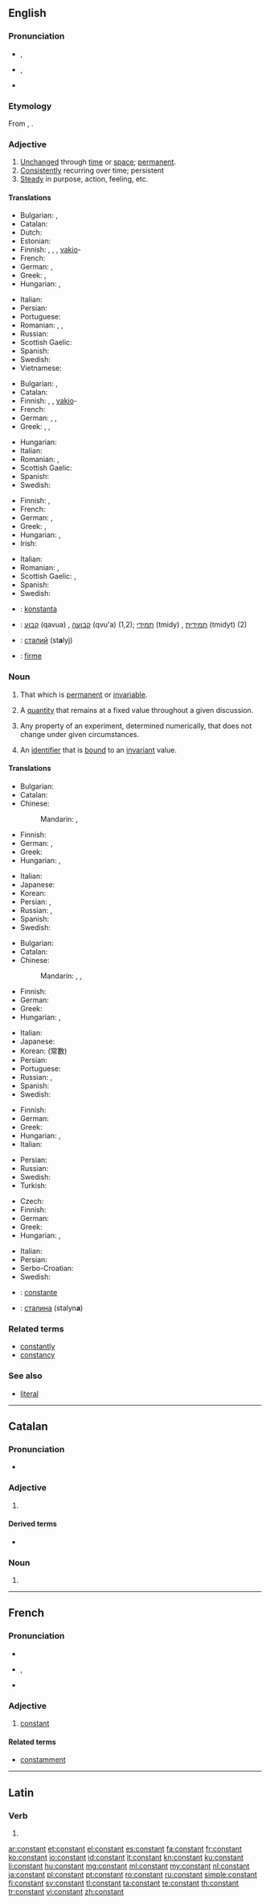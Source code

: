 ==English==

===Pronunciation===
* {{a|RP}} {{IPA|/ˈkɒnstənt/}}, {{X-SAMPA|/"kQnst@nt/}}
* {{a|US}} {{IPA|/ˈkɑnstənt/}}, {{X-SAMPA|/"kAnst@nt/}}
* {{audio|en-us-constant.ogg|Audio (US)}}

===Etymology===
From {{etyl|la}} {{term|constantem|lang=la}}, {{term|constare||to stand firm|lang=la}}.

===Adjective===
{{en-adj}}

# [[unchanged|Unchanged]] through [[time]] or [[space]]; [[permanent]].
# [[consistently|Consistently]] recurring over time; persistent
# [[steady|Steady]] in purpose, action, feeling, etc.

====Translations====
{{trans-top|unchanged through time}}
* Bulgarian: {{t+|bg|постоянен}},  {{t+|bg|неизменен}}
* Catalan: {{t-|ca|constant}}
* Dutch: {{t+|nl|constant}}
* Estonian: {{t-|et|püsiv}}
* Finnish: {{t+|fi|pysyvä}}, {{t+|fi|muuttumaton}}, {{t-|fi|vakaa}}, [[vakio]]-
* French: {{t+|fr|constant}}
* German: {{t+|de|beständig}}, {{t+|de|konstant}}
* Greek: {{t+|el|σταθερός|m|tr=statherós|sc=Grek}}, {{t+|el|συνεχής|tr=synechís|sc=Grek}}
* Hungarian: {{t+|hu|állandó}}, {{t+|hu|változatlan}}
{{trans-mid}}
* Italian: {{t-|it|costante}}
* Persian: {{t|fa|ثابت|tr=sâbet|sc=fa-Arab}}
* Portuguese: {{t+|pt|constante}}
* Romanian: {{t+|ro|constant|m|n}}, {{t-|ro|constantă|f}}, {{t-|ro|neschimbat|m|n}}
* Russian: {{t+|ru|постоянный|tr=postojánnyj|sc=Cyrl}}
* Scottish Gaelic: {{t-|gd|seasmhach}}
* Spanish: {{t+|es|constante}}
* Swedish: {{t+|sv|konstant}}
* Vietnamese: {{t-|vi|không thay đổi}}
{{trans-bottom}}

{{trans-top|consistently recurring over time}}
* Bulgarian: {{t+|bg|постоянен}},  {{t+|bg|непрекъснат}}
* Catalan: {{t-|ca|constant}}
* Finnish: {{t+|fi|jatkuva}}, {{t+|fi|tasainen}}, [[vakio]]-
* French: {{t+|fr|constant}}
* German: {{t+|de|regelmäßig}}, {{t+|de|ständig}}, {{t+|de|stetig}}
* Greek: {{t+|el|σταθερός|m|tr=statherós|sc=Grek}}, {{t+|el|διαρκής|m|f|tr=diarkís|sc=Grek}}, {{t+|el|αδιάκοπος|m|tr=adiákopos|sc=Grek}}
{{trans-mid}}
* Hungarian: {{t+|hu|folytonos}}
* Italian: {{t-|it|costante}}
* Romanian: {{t+|ro|constant|m|n}}, {{t-|ro|constantă|f}}
* Scottish Gaelic: {{t-|gd|cunbhalach}}
* Spanish: {{t+|es|constante}}
* Swedish: {{t+|sv|konstant}}
{{trans-bottom}}

{{trans-top|steady}}
* Finnish: {{t-|fi|vakaa}}, {{t+|fi|muuttumaton}}
* French: {{t+|fr|constant}}
* German: {{t+|de|konstant}}, {{t+|de|fest}}
* Greek: {{t+|el|σταθερός|m|tr=statherós|sc=Grek}}, {{t+|el|συνεχής|m|tr=synechís|sc=Grek}}
* Hungarian: {{t+|hu|állhatatos}}, {{t+|hu|kitartó}}
* Irish: {{t|ga|diongbháilte}}
{{trans-mid}}
* Italian: {{t-|it|costante}}
* Romanian: {{t+|ro|constant|m|n}}, {{t+|ro|stabil|m}}
* Scottish Gaelic: {{t-|gd|cunbhalach}}, {{t-|gd|seasmhach}}
* Spanish: {{t+|es|constante}}
* Swedish: {{t+|sv|konstant}}
{{trans-bottom}}

{{checktrans-top}}
* {{ttbc|eo}}: [[konstanta]]
* {{ttbc|he}}: [[קבוע]] (qavua) {{m}}, [[קבועה]] (qvu'a) {{f}} (1,2); [[תמידי]] (tmidy) {{m}}, [[תמידית]] (tmidyt) {{f}} (2)
* {{ttbc|uk}}: [[сталий]] {{m}} (st'''a'''lyj)
* {{ttbc|es}}: [[firme]]
{{trans-bottom}}

===Noun===
{{en-noun}}

# That which is [[permanent]] or [[invariable]].
# {{algebra}} A [[quantity]] that remains at a fixed value throughout a given discussion.
# {{science}} Any property of an experiment, determined numerically, that does not change under given circumstances.
# {{computing}} An [[identifier]] that is [[bound]] to an [[invariant]] value.

====Translations====
{{trans-top|that which is permanent or invariable}}
* Bulgarian: {{t-|bg|постоянна величина|f}}
* Catalan: {{t-|ca|constant|f}}
* Chinese:
*: Mandarin: {{t|cmn|常數|sc=Hani}}, {{t|cmn|常数|tr=chángshù|sc=Hani}}
* Finnish: {{t+|fi|vakio}}
* German: {{t+|de|Konstante|f}}, {{t-|de|Fixwert|m}} {{qualifier|banking}}
* Greek: {{t+|el|σταθερά|f|tr=statherá|sc=Grek}}
* Hungarian: {{t+|hu|állandó}}, {{t-|hu|konstans}}
{{trans-mid}}
* Italian: {{t-|it|costante|f}}
* Japanese: {{t-|ja|定数|tr=ていすう, teisū|sc=Jpan}}
* Korean: {{t-|ko|변하지 않는 것|sc=Kore}}
* Persian: {{t|fa|ثابت|tr=sâbet|sc=fa-Arab}}, {{t|fa|ماندگار|tr=mândegâr|sc=fa-Arab}}
* Russian: {{t+|ru|постоянная|f|tr=postojánnaja|sc=Cyrl}}, {{t+|ru|константа|f|tr=konstánta|sc=Cyrl}}
* Spanish: {{t+|es|constante|f}}
* Swedish: {{t+|sv|konstant|c}}
{{trans-bottom}}

{{trans-top|algebra: quantity that remains fixed}}
* Bulgarian: {{t-|bg|константа|f}}
* Catalan: {{t-|ca|constant|f}}
* Chinese:
*: Mandarin: {{t-|cmn|常量|tr=chángliàng|sc=Hani}}, {{t|cmn|常數|sc=Hani}}, {{t|cmn|常数|tr=chángshù|sc=Hani}}
* Finnish: {{t+|fi|vakio}}
* German: {{t+|de|Konstante|f}}
* Greek: {{t+|el|σταθερά|f|tr=statherá|sc=Grek}}
* Hungarian: {{t+|hu|állandó}}, {{t-|hu|konstans}}
{{trans-mid}}
* Italian: {{t-|it|costante|f}}
* Japanese: {{t-|ja|定数|tr=ていすう, teisū|sc=Jpan}}
* Korean: {{t-|ko|상수|sc=Kore}} (常數)
* Persian: {{t|fa|ثابت|tr=sâbet|sc=fa-Arab}}
* Portuguese: {{t+|pt|constante|f}}
* Russian: {{t+|ru|постоянная|f|tr=postojánnaja|sc=Cyrl}}, {{t+|ru|константа|f|tr=konstánta|sc=Cyrl}}
* Spanish: {{t+|es|constante|f}}
* Swedish: {{t+|sv|konstant|c}}
{{trans-bottom}}

{{trans-top|science: property that does not change}}
* Finnish: {{t+|fi|vakio}}
* German: {{t+|de|Konstante|f}}
* Greek: {{t+|el|σταθερά|f|tr=statherá|sc=Grek}}
* Hungarian: {{t+|hu|állandó}}, {{t-|hu|konstans}}
* Italian: {{t-|it|costante|f}}
{{trans-mid}}
* Persian: {{t|fa|ثابت|tr=sâbet|sc=fa-Arab}}
* Russian: {{t+|ru|постоянная|f}}
* Swedish: {{t+|sv|konstant|c}}
* Turkish: {{t+|tr|sabit}}
{{trans-bottom}}

{{trans-top|identifier that is bound to an invariant value}}
* Czech: {{t-|cs|konstanta|f}}
* Finnish: {{t+|fi|vakio}}
* German: {{t+|de|Konstante|f}}
* Greek: {{t+|el|σταθερά|f|tr=statherá|sc=Grek}}
* Hungarian: {{t+|hu|állandó}}, {{t-|hu|konstans}}
{{trans-mid}}
* Italian: {{t-|it|costante|f}}
* Persian: {{t+|fa|ثابت|tr=sâbet|sc=fa-Arab}}
* Serbo-Croatian: {{t-|sh|konstanta|f}}
* Swedish: {{t+|sv|konstant|c}}
{{trans-bottom}}

{{checktrans-top}}
* {{ttbc|fr}}: [[constante]] {{f}}
* {{ttbc|uk}}: [[сталина]] {{f}} (stalyn'''a''')
{{trans-bottom}}

===Related terms===
* [[constantly]] {{pos adv}}
* [[constancy]] {{pos n}}

===See also===
* {{computing}} [[literal]]

----

==Catalan==

===Pronunciation===
* {{rhymes|ant|lang=ca}}

===Adjective===
{{ca-adj|type=mf}}

# {{l|en|constant}}

====Derived terms====
* {{l|ca|constantment}}

===Noun===
{{ca-noun|f}}

# {{l|en|constant}}

----

==French==

===Pronunciation===
* {{audio|Fr-constant.ogg|audio}}
* {{IPA|lang=fr|/kɔ̃s.tɑ̃/}}, {{X-SAMPA|/kO~s.tA~/}}
* {{homophones|constants|lang=fr}}

===Adjective===
{{fr-adj}}

# [[#Adjective|constant]]

====Related terms====
* [[constamment]]

----

==Latin==

===Verb===
{{la-verb-form|cōnstant}}

# {{conjugation of|consto|cōnstō|3|p|pres|act|ind|lang=la}}

[[ar:constant]]
[[et:constant]]
[[el:constant]]
[[es:constant]]
[[fa:constant]]
[[fr:constant]]
[[ko:constant]]
[[io:constant]]
[[id:constant]]
[[it:constant]]
[[kn:constant]]
[[ku:constant]]
[[li:constant]]
[[hu:constant]]
[[mg:constant]]
[[ml:constant]]
[[my:constant]]
[[nl:constant]]
[[ja:constant]]
[[pl:constant]]
[[pt:constant]]
[[ro:constant]]
[[ru:constant]]
[[simple:constant]]
[[fi:constant]]
[[sv:constant]]
[[tl:constant]]
[[ta:constant]]
[[te:constant]]
[[th:constant]]
[[tr:constant]]
[[vi:constant]]
[[zh:constant]]
